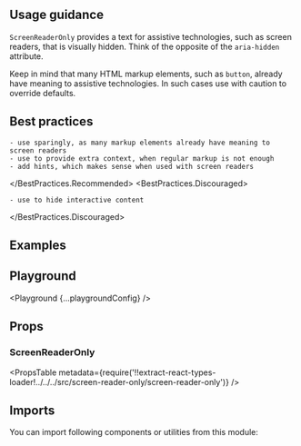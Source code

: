 


<Layout title="Screen Reader Only" description="Use when content has to be available to assistive technology, but otherwise hidden.">

## Usage guidance

`ScreenReaderOnly` provides a text for assistive technologies, such as screen readers, that is visually hidden. Think of the opposite of the `aria-hidden` attribute.

Keep in mind that many HTML markup elements, such as `button`, already have meaning to assistive technologies. In such cases use with caution to override defaults.

## Best practices

<BestPractices>
  <BestPractices.Recommended>

    - use sparingly, as many markup elements already have meaning to screen readers
    - use to provide extra context, when regular markup is not enough
    - add hints, which makes sense when used with screen readers

  </BestPractices.Recommended>
  <BestPractices.Discouraged>

    - use to hide interactive content

  </BestPractices.Discouraged>
</BestPractices>

## Examples

<Example title="Basic usage" path="screen-reader-only/basic-usage">
  <BasicUsage />
</Example>

## Playground

<Playground {...playgroundConfig} />

## Props

### ScreenReaderOnly

<PropsTable
  metadata={require('!!extract-react-types-loader!../../../src/screen-reader-only/screen-reader-only')}
/>

## Imports

You can import following components or utilities from this module:

<Imports
  module={ScreenReaderOnlyExports}
  path="@datacamp/waffles/screen-reader-only"
/>

</Layout>

